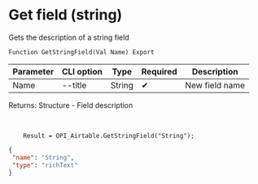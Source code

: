 ﻿---
sidebar_position: 3
---


# Get field (string)
 Gets the description of a string field



`Function GetStringField(Val Name) Export`

  | Parameter | CLI option | Type | Required | Description |
  |-|-|-|-|-|
  | Name | --title | String | &#x2714; | New field name |

  
  Returns:  Structure - Field description

<br/>




```bsl title="Code example"
    Result = OPI_Airtable.GetStringField("String");
```
 



```json title="Result"
{
 "name": "String",
 "type": "richText"
}
```
